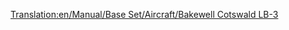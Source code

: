 [[Translation:en/Manual/Base Set/Aircraft/Bakewell Cotswald LB-3]]

{{de/Flugzeug|Name=Bakewell Cotswald LB-3
|Image=[[File:en/DouglasDC-3Dakota.png|Bakewell Cotswald]]
|Kosten=30,761 (61.522)
|Geschwindigkeit=473 (296)
|Jährlich=2,756 (5.512)
|Erschienen=1934
|Lebensdauer=30
|Kapazität=30 Passagiere & 6 Säcke Post
|Beschreibung=Der Bakewell Cotswald LB-3 ist ein kleines Flugzeug für kleine Flughäfen
|Entsprechend=[http://de.wikipedia.org/wiki/Douglas_DC-3 Douglas DC-3 Dakota]; [http://de.wikipedia.org/wiki/Douglas_DC-3#Douglas_AC-47_Spooky Douglas AC-47 Spooky]; [http://de.wikipedia.org/wiki/Lissunow_Li-2 Lissunow Li-2]; [http://de.wikipedia.org/wiki/Nakajima_L2D Nakajima L2D]
}}